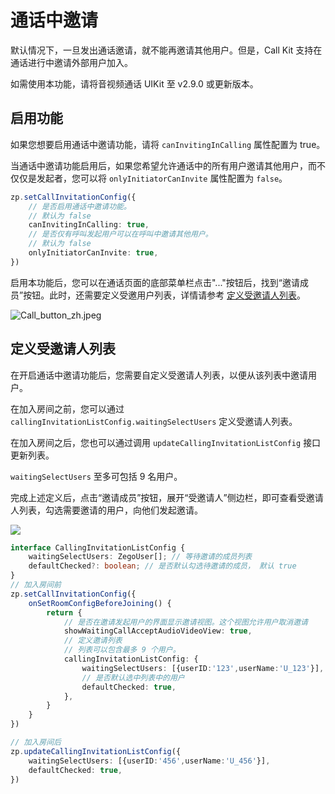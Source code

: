 # 通话中邀请

默认情况下，一旦发出通话邀请，就不能再邀请其他用户。但是，Call Kit 支持在通话进行中邀请外部用户加入。

<Note title="说明">
如需使用本功能，请将音视频通话 UIKit 至 v2.9.0 或更新版本。
</Note>

## 启用功能

如果您想要启用通话中邀请功能，请将 `canInvitingInCalling` 属性配置为 true。

当通话中邀请功能启用后，如果您希望允许通话中的所有用户邀请其他用户，而不仅仅是发起者，您可以将 `onlyInitiatorCanInvite` 属性配置为 `false`。

```typescript {2-7}
zp.setCallInvitationConfig({
    // 是否启用通话中邀请功能。
    // 默认为 false        
    canInvitingInCalling: true,
    // 是否仅有呼叫发起用户可以在呼叫中邀请其他用户。
    // 默认为 false        
    onlyInitiatorCanInvite: true,
})
```

启用本功能后，您可以在通话页面的底部菜单栏点击"..."按钮后，找到“邀请成员”按钮。此时，还需要定义受邀用户列表，详情请参考 [定义受邀请人列表](./07-Invite%20users%20to%20an%20ongoing%20call.mdx#定义受邀请人列表)。

<Frame width="auto" height="auto">
  <img src="https://media-resource.spreading.io/docuo/workspace564/27e54a759d23575969552654cb45bf89/83d7ab7085.jpeg" alt="Call_button_zh.jpeg"/>
</Frame>

## 定义受邀请人列表

在开启通话中邀请功能后，您需要自定义受邀请人列表，以便从该列表中邀请用户。

在加入房间之前，您可以通过 `callingInvitationListConfig.waitingSelectUsers` 定义受邀请人列表。

在加入房间之后，您也可以通过调用 `updateCallingInvitationListConfig` 接口更新列表。

<Note title="说明">`waitingSelectUsers` 至多可包括 9 名用户。</Note>

完成上述定义后，点击“邀请成员”按钮，展开“受邀请人”侧边栏，即可查看受邀请人列表，勾选需要邀请的用户，向他们发起邀请。

<Frame width="auto" height="auto">
  <img src="https://media-resource.spreading.io/docuo/workspace564/27e54a759d23575969552654cb45bf89/6a17e295e0.jpeg" />
</Frame>


```typescript {1-4,11-16,22-25}
interface CallingInvitationListConfig {
    waitingSelectUsers: ZegoUser[]; // 等待邀请的成员列表
    defaultChecked?: boolean; // 是否默认勾选待邀请的成员， 默认 true
}
// 加入房间前
zp.setCallInvitationConfig({
    onSetRoomConfigBeforeJoining() {
        return {
            // 是否在邀请发起用户的界面显示邀请视图。这个视图允许用户取消邀请
            showWaitingCallAcceptAudioVideoView: true,
            // 定义邀请列表
            // 列表可以包含最多 9 个用户。
            callingInvitationListConfig: {
                waitingSelectUsers: [{userID:'123',userName:'U_123'}],
                // 是否默认选中列表中的用户
                defaultChecked: true,
            },
        }
    }
})

// 加入房间后
zp.updateCallingInvitationListConfig({
    waitingSelectUsers: [{userID:'456',userName:'U_456'}],
    defaultChecked: true,
})
```
